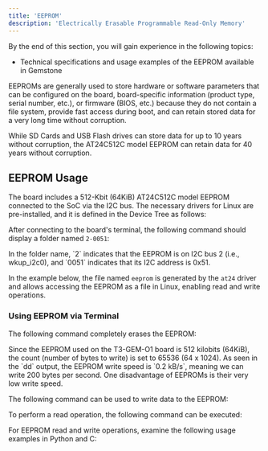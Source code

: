 ```yaml
---
title: 'EEPROM'
description: 'Electrically Erasable Programmable Read-Only Memory'
---
```



<Tip>
By the end of this section, you will gain experience in the following topics:

- Technical specifications and usage examples of the EEPROM available in Gemstone
</Tip>

EEPROMs are generally used to store hardware or software parameters that can be configured on the board,
board-specific information (product type, serial number, etc.), or firmware (BIOS, etc.) because they do
not contain a file system, provide fast access during boot, and can retain stored data for a very long time
without corruption.

<Note>
While SD Cards and USB Flash drives can store data for up to 10 years without corruption, the AT24C512C
model EEPROM can retain data for 40 years without corruption.
</Note>

## EEPROM Usage

The board includes a 512-Kbit (64KiB) AT24C512C model EEPROM connected to the SoC via the I2C bus.
The necessary drivers for Linux are pre-installed, and it is defined in the Device Tree as follows:

<SnippetDTB />

After connecting to the board's terminal, the following command should display a folder named `2-0051`:

<SnippetAt24 />

<Note>
In the folder name, `2` indicates that the EEPROM is on I2C bus 2 (i.e., wkup_i2c0), and `0051` indicates
that its I2C address is 0x51.
</Note>

In the example below, the file named `eeprom` is generated by the `at24` driver and allows accessing the
EEPROM as a file in Linux, enabling read and write operations.

<Snippet20051 />

### Using EEPROM via Terminal

The following command completely erases the EEPROM:

<Note>
Since the EEPROM used on the T3-GEM-O1 board is 512 kilobits (64KiB), the count (number of bytes to write) is
set to 65536 (64 x 1024).
</Note>

<SnippetTerminal />

<Note>
As seen in the `dd` output, the EEPROM write speed is `0.2 kB/s`, meaning we can write 200 bytes per second.
One disadvantage of EEPROMs is their very low write speed.
</Note>

The following command can be used to write data to the EEPROM:

<SnippetWrite />

To perform a read operation, the following command can be executed:

<SnippetRead />

For EEPROM read and write operations, examine the following usage examples in Python and C:

<SnippetUsage />
